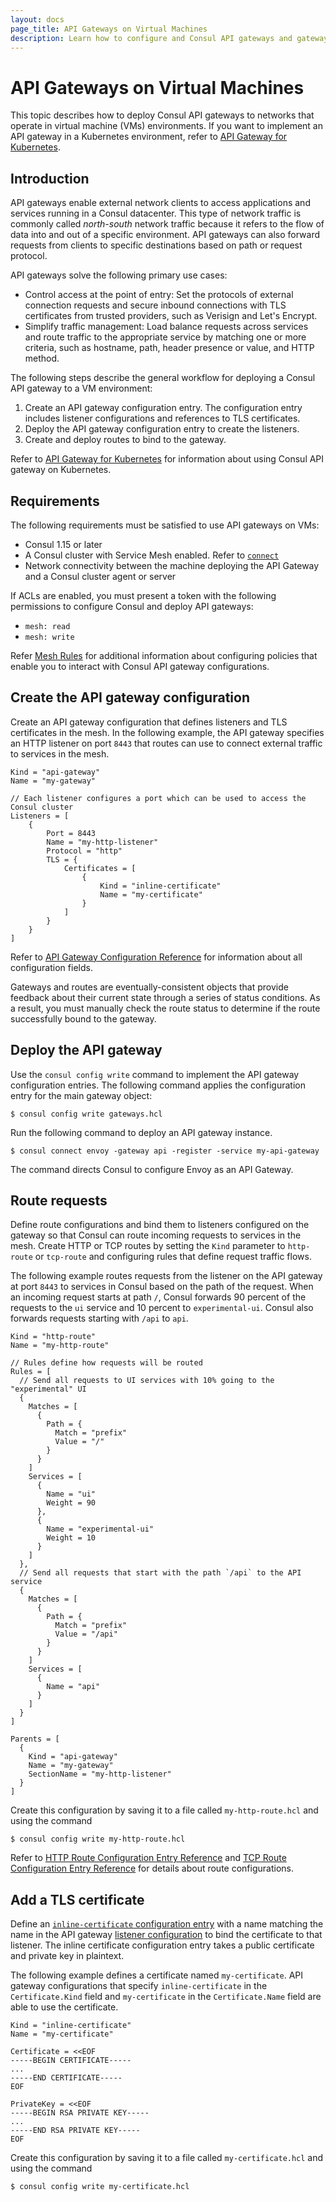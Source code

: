 ```yaml
---
layout: docs
page_title: API Gateways on Virtual Machines
description: Learn how to configure and Consul API gateways and gateway routes on virtual machines so that you can enable ingress requests to services in your service mesh in VM environments.
---
```


# API Gateways on Virtual Machines

This topic describes how to deploy Consul API gateways to networks that operate
in virtual machine (VMs) environments. If you want to implement an API gateway
in a Kubernetes environment, refer to [API Gateway for Kubernetes](/consul/docs/api-gateway).

## Introduction

API gateways enable external network clients to access applications and services
running in a Consul datacenter. This type of network traffic is commonly
called _north-south_ network traffic because it refers to the flow of
data into and out of a specific environment. API gateways can also forward
requests from clients to specific destinations based on path or request
protocol.

API gateways solve the following primary use cases:

- Control access at the point of entry: Set the protocols of external connection
  requests and secure inbound connections with TLS certificates from trusted
  providers, such as Verisign and Let's Encrypt.
- Simplify traffic management: Load balance requests across services and route
  traffic to the appropriate service by matching one or more criteria, such as
  hostname, path, header presence or value, and HTTP method.

The following steps describe the general workflow for deploying a Consul API
gateway to a VM environment:

1. Create an API gateway configuration entry. The configuration entry includes
   listener configurations and references to TLS certificates.
2. Deploy the API gateway configuration entry to create the listeners.
3. Create and deploy routes to bind to the gateway.

Refer to [API Gateway for Kubernetes](/consul/docs/api-gateway) for information
about using Consul API gateway on Kubernetes.

## Requirements

The following requirements must be satisfied to use API gateways on VMs:

- Consul 1.15 or later
- A Consul cluster with Service Mesh enabled. Refer to [`connect`](/consul/docs/agent/config/config-files#connect)
- Network connectivity between the machine deploying the API Gateway and a
  Consul cluster agent or server

If ACLs are enabled, you must present a token with the following permissions to
configure Consul and deploy API gateways:

- `mesh: read`
- `mesh: write`

Refer [Mesh Rules](/consul/docs/security/acl/acl-rules#mesh-rules) for
additional information about configuring policies that enable you to interact
with Consul API gateway configurations.

## Create the API gateway configuration

Create an API gateway configuration that defines listeners and TLS certificates
in the mesh. In the following example, the API gateway specifies an HTTP
listener on port `8443` that routes can use to connect external traffic to
services in the mesh.

```hcl
Kind = "api-gateway"
Name = "my-gateway"

// Each listener configures a port which can be used to access the Consul cluster
Listeners = [
	{
		Port = 8443
		Name = "my-http-listener"
		Protocol = "http"
		TLS = {
			Certificates = [
				{
					Kind = "inline-certificate"
					Name = "my-certificate"
				}
			]
		}
	}
]
```
Refer to [API Gateway Configuration Reference](/consul/docs/connect/gateways/api-gateway/configuration/api-gateway) for
information about all configuration fields.

Gateways and routes are eventually-consistent objects that provide feedback
about their current state through a series of status conditions. As a result,
you must manually check the route status to determine if the route successfully
bound to the gateway.

## Deploy the API gateway

Use the `consul config write` command to implement the API gateway
configuration entries. The following command applies the configuration entry
for the main gateway object:

```shell-session
$ consul config write gateways.hcl
```

Run the following command to deploy an API gateway instance.

```shell-session
$ consul connect envoy -gateway api -register -service my-api-gateway
```

The command directs Consul to configure Envoy as an API Gateway.

## Route requests

Define route configurations and bind them to listeners configured on the
gateway so that Consul can route incoming requests to services in the mesh.
Create HTTP or TCP routes by setting the `Kind` parameter to `http-route` or
`tcp-route` and configuring rules that define request traffic flows.

The following example routes requests from the listener on the API gateway at
port `8443` to services in Consul based on the path of the request. When an
incoming request starts at path `/`, Consul forwards 90 percent of the requests
to the `ui` service and 10 percent to `experimental-ui`. Consul also forwards
requests starting with `/api` to `api`.

```hcl
Kind = "http-route"
Name = "my-http-route"

// Rules define how requests will be routed
Rules = [
  // Send all requests to UI services with 10% going to the "experimental" UI
  {
    Matches = [
      {
        Path = {
          Match = "prefix"
          Value = "/"
        }
      }
    ]
    Services = [
      {
        Name = "ui"
        Weight = 90
      },
      {
        Name = "experimental-ui"
        Weight = 10
      }
    ]
  },
  // Send all requests that start with the path `/api` to the API service
  {
    Matches = [
      {
        Path = {
          Match = "prefix"
          Value = "/api"
        }
      }
    ]
    Services = [
      {
        Name = "api"
      }
    ]
  }
]

Parents = [
  {
    Kind = "api-gateway"
    Name = "my-gateway"
    SectionName = "my-http-listener"
  }
]
```

Create this configuration by saving it to a file called `my-http-route.hcl` and using the command

```shell-session
$ consul config write my-http-route.hcl
```

Refer to [HTTP Route Configuration Entry Reference](/consul/docs/connect/gateways/api-gateway/configuration/http-route)
and [TCP Route Configuration Entry Reference](/consul/docs/connect/gateways/api-gateway/configuration/tcp-route) for details about route configurations.

## Add a TLS certificate

Define an [`inline-certificate` configuration entry](/consul/docs/connect/gateways/api-gateway/configuration/inline-certificate) with a name matching the name in the API gateway [listener configuration](/consul/docs/connect/gateways/api-gateway/configuration/api-gateway#listeners) to bind the certificate to that listener.  The inline certificate configuration entry takes a public certificate and private key in plaintext.

The following example defines a certificate named `my-certificate`. API gateway configurations that specify `inline-certificate` in the `Certificate.Kind` field and `my-certificate` in the `Certificate.Name` field are able to use the certificate. 

```hcl
Kind = "inline-certificate"
Name = "my-certificate"

Certificate = <<EOF
-----BEGIN CERTIFICATE-----
...
-----END CERTIFICATE-----
EOF

PrivateKey = <<EOF
-----BEGIN RSA PRIVATE KEY-----
...
-----END RSA PRIVATE KEY-----
EOF
```

Create this configuration by saving it to a file called `my-certificate.hcl` and using the command

```shell-session
$ consul config write my-certificate.hcl
```
